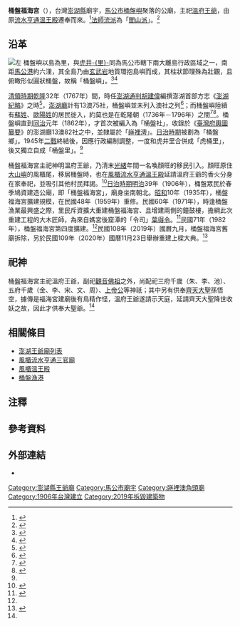 {{東亞廟宇
|name=桶盤福海宮<br/>Tongpan Fuhai Temple
|god=[[溫府王爺|溫府王爺]]<br/>[[觀音菩薩|觀音菩薩]]<br/>[[齊天大聖|齊天大聖]]
|location={{TWN}} 880 澎湖縣馬公市桶盤-{r|里}-29號
|type=角頭廟、王爺廟
|cere_date=[[農曆|農曆]]七月廿六（溫府王爺聖誕）
|img=
|img_width=300px
|img_capt=
|founder=顏旺（風櫃尾人）
|open_year={{TWN-JPN}}明治39年（1906年）
|pinyin=Tǒng-pán fú-hǎi gōng
|tl=Tháng-puânn Hok-hái-kiong
{{Coord|23.511947|N|119.518347|E|display=title|format=dms}}
}}

'''桶盤福海宮'''（{{Lang-nan-tw|Tháng-puânn Hok-hái-kiong}}），台灣[[澎湖|澎湖縣]]廟宇，[[馬公市|馬公市]][[桶盤嶼|桶盤嶼]]聚落的公廟，主祀[[溫府王爺|溫府王爺]]，由原[[風櫃流水亨通三官廟|流水亨通溫王殿]]遷奉而來。<ref name=":0">{{Cite web|title=〈福海宮〉|url=https://penghu.info/OB209D17DF6FC1884E52|accessdate=|author=|date=|format=|publisher=Penghu.Info｜澎湖知識服務平台|agency=|language=zh-tw|archiveurl=https://web.archive.org/web/20201019205054/https://penghu.info/OB209D17DF6FC1884E52|archivedate=2020-10-19|dead-url=no}}</ref>[[澎湖廟宇法師流派列表|法師流派]]為「[[閭山派|閭山派]]」。<ref name=":12">{{Cite book|title=《澎湖廟宇的法師與乩童圖錄》|last=甘|first=村吉|publisher=甘村吉|year=2009|isbn=9789574164110|location=澎湖縣|language=zh-tw}}</ref>{{RP|60–62}}

== 沿革 ==
[[File:Columnar_Igneous_Rocks_on_Tongpan_island_in_Taiwan.jpg|左]]
桶盤嶼以島為里，與[[虎井嶼|虎井-{里}-]]同為馬公市轄下兩大離島行政區域之一，南距[[馬公港|馬公港]]約六浬，其全島乃由[[玄武岩|玄武岩]]地質環抱島嶼而成，其柱狀節理殊為壯觀，且俯瞰形似圓狀桶盤，故稱「桶盤嶼」。<ref>{{Cite web|title=〈馬公市   桶盤里〉|url=https://www.penghu.gov.tw/Tmakun/ch/home.jsp?id=98&act=view&dataserno=201706300064|accessdate=|author=|date=2017-06-30|format=|publisher=馬公市公所|language=zh-tw|archiveurl=https://www.penghu.gov.tw/Tmakun/ch/home.jsp?id=98&act=view&dataserno=201706300064|archivedate=2020-12-19}}</ref><ref>{{Cite web|title=〈馬公市 虎井里〉|url=https://www.penghu.gov.tw/Tmakun/ch/home.jsp?id=98&act=view&dataserno=201706300044|accessdate=|author=|date=2017-06-30|format=|publisher=馬公市公所|language=zh-tw|archiveurl=https://www.penghu.gov.tw/Tmakun/ch/home.jsp?id=98&act=view&dataserno=201706300044|archivedate=2020-12-19}}</ref>

[[臺灣清治時期|清領時期]][[乾隆|乾隆]]32年（1767年）間，時任[[臺南府糧捕海防通判|澎湖通判]][[胡建偉|胡建偉]]編撰澎湖首部方志《[[澎湖紀略|澎湖紀略]]》之時<ref>{{Cite web|title=〈澎湖紀略〉|url=https://penghu.info/OBBE90D3EB96E50795F2|accessdate=|author=|date=|last=楊|first=麗祝|authorlink=|year=2005|format=|publisher=Penghu.Info｜澎湖知識服務平台|language=zh-tw|archiveurl=https://web.archive.org/web/20190406024524/https://penghu.info/OBBE90D3EB96E50795F2|archivedate=2019-04-06|dead-url=no}}</ref>，[[澎湖廳_(清治時期)|澎湖廳]]計有13澳75社，桶盤嶼並未列入澳社之列<ref name=":1">{{Cite web|title=〈桶盤里〉|url=https://penghu.info/OBF57DC268F739132E75|accessdate=|author=|date=|last=顏|first=尚文|year=2005|format=|publisher=Penghu.Info｜澎湖知識服務平台|language=zh-tw|archiveurl=https://web.archive.org/web/20201027003822/https://penghu.info/OBF57DC268F739132E75|archivedate=2020-10-27|dead-url=no}}</ref>；而桶盤嶼陸續有[[蘇姓|蘇姓]]、[[欧阳姓|歐陽姓]]的居民徙入，約莫也是在乾隆朝（1736年－1796年）之間<ref>{{Cite web|title=〈桶盤蘇姓〉|url=https://penghu.info/OBF0EC588A5009FEA662|accessdate=|author=|date=|last=蔡|first=光庭|format=|publisher=Penghu.Info｜澎湖知識服務平台|language=zh-tw|archiveurl=https://penghu.info/OBF0EC588A5009FEA662|archivedate=2020-12-20}}</ref><ref>{{Cite web|title=〈桶盤歐陽姓〉|url=https://penghu.info/OBF9047B0B7C61DFBB85|accessdate=|author=|date=|last=蔡|first=光庭|format=|publisher=Penghu.Info｜澎湖知識服務平台|language=zh-tw|archiveurl=https://penghu.info/OBF9047B0B7C61DFBB85|archivedate=2020-12-20}}</ref>。桶盤嶼直到[[同治|同治]]元年（1862年），才首次被編入為「桶盤社」，收錄於《[[臺灣府輿圖纂要|臺灣府輿圖纂要]]》的澎湖廳13澳82社之中，並隸屬於「[[嵵裡澚|嵵裡澚]]」。[[台灣日治時期|日治時期]]被劃為「桶盤鄉」。1945年[[第二次世界大战|二戰]]終結後，因應行政編制調整，一度和虎井里合併成「虎桶里」，後又獨立自成「桶盤里」。<ref name=":1" />

桶盤福海宮主祀神明溫府王爺，乃清末[[光绪|光緒]]年間一名喚顏旺的移民引入。顏旺原住[[澎湖本島|大山嶼]]的風櫃尾，移居桶盤時，也在[[風櫃流水亨通三官廟|風櫃流水亨通溫王殿]]延請溫府王爺的香火分身在家奉祀，並吸引其他村民拜謁。<ref name=":02">{{Cite web|title=〈三官殿〉|url=https://penghu.info/OBCE4410990E9BB5F082|accessdate=|author=|date=|format=|publisher=Penghu.Info｜澎湖知識服務平台|agency=|language=zh-tw|archiveurl=https://web.archive.org/web/20210124180825/https://penghu.info/OBCE4410990E9BB5F082|archivedate=2021-01-24|dead-url=no}}</ref>{{Efn|今[[風櫃溫王殿|風櫃溫王殿]]廟宇建築起建於公元1965年，主祀神明溫府王爺乃由原[[風櫃流水亨通溫王殿|風櫃流水亨通溫王殿]]遷奉過去。清末之際，顏旺延請溫府王爺香火時，今風櫃溫王殿尚未開基，故此處溫王殿乃指風櫃流水亨通溫王殿（今已改主祀[[三官大帝|三官大帝]]）。}}[[台灣日治時期|日治時期]][[明治|明治]]39年（1906年），桶盤眾民於春季鳩資建造公廟，即「桶盤福海宮」，廟身坐南朝北。[[昭和|昭和]]10年（1935年），桶盤福海宮擴建規模，在民國48年（1959年）重修。民國60年（1971年），時逢桶盤漁業最興盛之際，里民斥資擴大重建桶盤福海宮、且增建兩側的鐘鼓樓，擔綱此次重建工程的大木匠師，為來自媽宮後窟潭的「令司」[[葉得令|葉得令]]。<ref name=":03">{{Cite book|title=《宮廟巧藝：跨越傳統的葉根壯大木作技術》|last=林|first=世超|last2=張|first2=宇彤|publisher=文化部文化資產局|year=2018|isbn=9789860561944|location=台中市|pages=|language=zh-tw}}</ref>{{Rp|28、206-218}}民國71年（1982年），桶盤福海宮第四度擴建。<ref name=":0" />民國108年（2019年）國曆九月，桶盤福海宮舊廟拆除，另於民國109年（2020年）國曆11月23日舉辦重建上樑大典。<ref>{{Cite news|url=https://penghudaily.blogspot.com/2020/11/blog-post_392.html|title=〈桶盤福海宮重建上樑大典 各界嘉賓雲集〉|author=|date=2020-11-24|work=|publisher=|accessdate=|language=zh-tw|format=|archiveurl=https://penghudaily.blogspot.com/2020/11/blog-post_392.html|archivedate=2020-12-20|newspaper=澎湖日報}}</ref>

== 祀神 ==
桶盤福海宮主祀溫府王爺，副祀[[觀世音菩薩|觀音佛祖]]之外，尚配祀三府千歲（朱、李、池）、五府千歲（金、李、宋、文、周）、[[玄天上帝|上帝公]]等神祇；其中另有供奉[[孙悟空|齊天大聖]]孫悟空，據傳是福海宮建廟後有鳥精作怪，溫府王爺遂請示天庭，延請齊天大聖降世收妖之故，因此才供奉大聖爺。<ref name=":0" />

== 相關條目 ==

*[[澎湖王爺廟列表|澎湖王爺廟列表]]
*[[風櫃流水亨通三官廟|風櫃流水亨通三官廟]]
*[[風櫃溫王殿|風櫃溫王殿]]
*[[桶盤漁港|桶盤漁港]]

== 注釋 ==
{{notelist|iger=}}

== 參考資料 ==
{{DEFAULTSORT:Tong}}
{{references|30em}}
{{portal bar|臺灣|澎湖|道教|border=no}}

== 外部連結 ==
* {{Facebook|桶盤福海宮-542307816176394}}
{{澎湖縣馬公市寺廟列表}}

[[Category:澎湖縣王爺廟|Category:澎湖縣王爺廟]]
[[Category:馬公市廟宇|Category:馬公市廟宇]]
[[Category:嵵裡澳角頭廟|Category:嵵裡澳角頭廟]]
[[Category:1906年台灣建立|Category:1906年台灣建立]]
[[Category:2019年拆毀建築物|Category:2019年拆毀建築物]]
